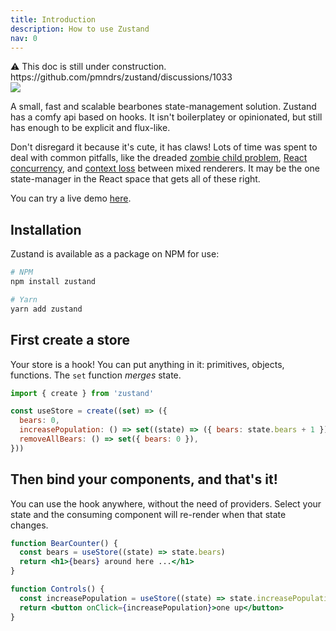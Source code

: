 ```yaml
---
title: Introduction
description: How to use Zustand
nav: 0
---
```


<Hint>
  ⚠️ This doc is still under construction.
  https://github.com/pmndrs/zustand/discussions/1033
</Hint>

<div class="flex justify-center mb-4">
  <img src="https://github.com/pmndrs/zustand/raw/main/bear.jpg" />
</div>

A small, fast and scalable bearbones state-management solution. Zustand has a comfy api based on hooks. It isn't boilerplatey or opinionated, but still has enough to be explicit and flux-like.

Don't disregard it because it's cute, it has claws! Lots of time was spent to deal with common pitfalls, like the dreaded [zombie child problem](https://react-redux.js.org/api/hooks#stale-props-and-zombie-children), [React concurrency](https://github.com/bvaughn/rfcs/blob/useMutableSource/text/0000-use-mutable-source.md), and [context loss](https://github.com/facebook/react/issues/13332) between mixed renderers. It may be the one state-manager in the React space that gets all of these right.

You can try a live demo [here](https://codesandbox.io/s/dazzling-moon-itop4).

## Installation

Zustand is available as a package on NPM for use:

```bash
# NPM
npm install zustand

# Yarn
yarn add zustand
```

## First create a store

Your store is a hook! You can put anything in it: primitives, objects, functions. The `set` function _merges_ state.

```jsx
import { create } from 'zustand'

const useStore = create((set) => ({
  bears: 0,
  increasePopulation: () => set((state) => ({ bears: state.bears + 1 })),
  removeAllBears: () => set({ bears: 0 }),
}))
```

## Then bind your components, and that's it!

You can use the hook anywhere, without the need of providers. Select your state and the consuming component will re-render when that state changes.

```jsx
function BearCounter() {
  const bears = useStore((state) => state.bears)
  return <h1>{bears} around here ...</h1>
}

function Controls() {
  const increasePopulation = useStore((state) => state.increasePopulation)
  return <button onClick={increasePopulation}>one up</button>
}
```
